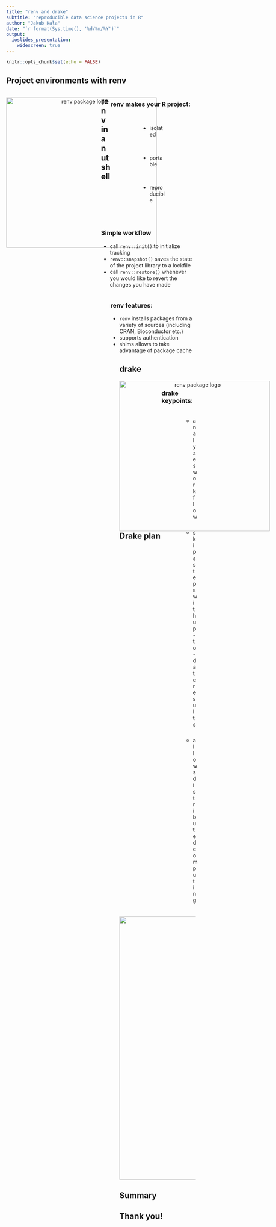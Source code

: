 ```yaml
---
title: "renv and drake"
subtitle: "reproducible data science projects in R"
author: "Jakub Kała"
date: "`r format(Sys.time(), '%d/%m/%Y')`"
output: 
  ioslides_presentation:
    widescreen: true
---
```


```r
knitr::opts_chunk$set(echo = FALSE)
```

<link href="https://fonts.googleapis.com/css?family=Montserrat&display=swap" rel="stylesheet">

<style>
slides > slide {
  font-family: 'Montserrat';
  
  font-size: 10%;
}

<style>

.center {
  display: block;
  margin-left: auto;
  margin-right: auto;
}

</style>

## Project environments with renv


<div style="float: left; display: flex; width: 50%;">

<center>

<img src="./renv-logo.svg" alt="renv package logo" width="400px">

<!-- [renv](https://rstudio.github.io/renv/) -->

</center>


</div>

<div style="float: right; width: 45%;">

### renv makes your R project: 

<ul style="margin: 35px;">  
  <li  style="margin: 45px;">isolated</li>
  <li style="margin: 45px;">portable</li>
  <li style="margin: 45px;">reproducible</li>
</uo>


</div>

## renv in a nutshell


<div style="float: left; display: block; width: 50%;">

### Simple workflow

<ul>  
  <li> call `renv::init()` to initialize tracking</li>
  <li>`renv::snapshot()` saves the state of the project library to a lockfile</li>
  <li>call `renv::restore()` whenever you would like to revert the changes you have made</li>
</uo>

</div>

<div style="float: right; width: 45%;">

### renv features: 

<ul>  
  <li>`renv` installs packages from a variety of sources (including CRAN, Bioconductor etc.)</li>
  <li>supports authentication</li>
  <li>shims allows to take advantage of package cache</li>
</uo>



## drake

<div style="float: left; display: flex; width: 50%;">

<center>
<img src="drake-logo.png" alt="renv package logo" width="400px">
</center>

<!-- https://docs.ropensci.org/drake/ -->

</div>

<div style="float: right; width: 45%;">

### drake keypoints: 

<ul style="margin: 35px;">  
  <li style="margin: 25px;">analyzes workflow</li>
  <li style="margin: 25px;">skips steps with up-to-date results</li>
  <li style="margin: 25px;">allows distributed computing</li>
</uo>


</div>


## Drake plan

<center>
<img src="dependency-graph.png" alt="renv package logo" width="700px">
</center>

## Summary

## Thank you!
